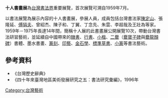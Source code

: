 '''十人書畫展'''為[[台灣|台灣]][[書法|書法界]]重要展覽，首次展覽可溯自1959年7月。

以書法展覽為展示內容的十人書畫展，參展人員，成員包括台灣書法家[[陳定山|陳定山]]、張隆延、[[傅狷夫|傅狷夫]]、曾紹杰、陳子和、丁翼、丁念先、朱雲、李超哉及王壯為等家。1959年－1975年長達14年間，簡稱十人展的此書畫展公開展覽10次，帶動台灣書法研習藝術，並延續自中國帶來的[[隸書|隸書]]、[[行書|行書]]、[[小楷|小楷]]、[[二爨|二爨]]（[[爨寶子碑|爨寶子碑]]與[[爨龍顏碑|爨龍顏碑]]）書體、墨水書畫、[[篆刻|篆刻]]、[[印藝|印藝]]、[[金石學|金石學]]、[[標準草書|標準草書]]、[[小篆|小篆]]等書法藝術。

==參考資料==
*《台灣歷史辭典》
*《四十年來臺灣地區美術發展研究之五：書法研究彙編》，1996年 

[[Category:台灣藝術|Category:台灣藝術]]